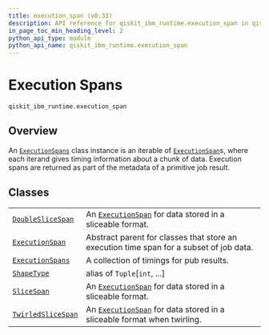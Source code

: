 ```yaml
---
title: execution_span (v0.33)
description: API reference for qiskit_ibm_runtime.execution_span in qiskit-ibm-runtime v0.33
in_page_toc_min_heading_level: 2
python_api_type: module
python_api_name: qiskit_ibm_runtime.execution_span
---
```


<span id="execution-spans-qiskit-ibm-runtime-execution-span" />

<span id="module-qiskit_ibm_runtime.execution_span" />

# Execution Spans

`qiskit_ibm_runtime.execution_span`

## Overview

An [`ExecutionSpans`](qiskit_ibm_runtime.execution_span.ExecutionSpans "qiskit_ibm_runtime.execution_span.ExecutionSpans") class instance is an iterable of [`ExecutionSpan`](qiskit_ibm_runtime.execution_span.ExecutionSpan "qiskit_ibm_runtime.execution_span.ExecutionSpan")s, where each iterand gives timing information about a chunk of data. Execution spans are returned as part of the metadata of a primitive job result.

## Classes

|                                                                                                                               |                                                                                                                                                                              |
| ----------------------------------------------------------------------------------------------------------------------------- | ---------------------------------------------------------------------------------------------------------------------------------------------------------------------------- |
| [`DoubleSliceSpan`](qiskit_ibm_runtime.execution_span.DoubleSliceSpan "qiskit_ibm_runtime.execution_span.DoubleSliceSpan")    | An [`ExecutionSpan`](qiskit_ibm_runtime.execution_span.ExecutionSpan "qiskit_ibm_runtime.execution_span.ExecutionSpan") for data stored in a sliceable format.               |
| [`ExecutionSpan`](qiskit_ibm_runtime.execution_span.ExecutionSpan "qiskit_ibm_runtime.execution_span.ExecutionSpan")          | Abstract parent for classes that store an execution time span for a subset of job data.                                                                                      |
| [`ExecutionSpans`](qiskit_ibm_runtime.execution_span.ExecutionSpans "qiskit_ibm_runtime.execution_span.ExecutionSpans")       | A collection of timings for pub results.                                                                                                                                     |
| [`ShapeType`](qiskit_ibm_runtime.execution_span.ShapeType "qiskit_ibm_runtime.execution_span.ShapeType")                      | alias of `Tuple`\[`int`, ...]                                                                                                                                                |
| [`SliceSpan`](qiskit_ibm_runtime.execution_span.SliceSpan "qiskit_ibm_runtime.execution_span.SliceSpan")                      | An [`ExecutionSpan`](qiskit_ibm_runtime.execution_span.ExecutionSpan "qiskit_ibm_runtime.execution_span.ExecutionSpan") for data stored in a sliceable format.               |
| [`TwirledSliceSpan`](qiskit_ibm_runtime.execution_span.TwirledSliceSpan "qiskit_ibm_runtime.execution_span.TwirledSliceSpan") | An [`ExecutionSpan`](qiskit_ibm_runtime.execution_span.ExecutionSpan "qiskit_ibm_runtime.execution_span.ExecutionSpan") for data stored in a sliceable format when twirling. |

